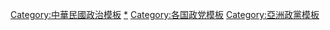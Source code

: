 {{Template category}}
[[Category:中華民國政治模板|Category:中華民國政治模板]]
[[Category:中華民國政黨|*]]
[[Category:各国政党模板|Category:各国政党模板]]
[[Category:亞洲政黨模板|Category:亞洲政黨模板]]